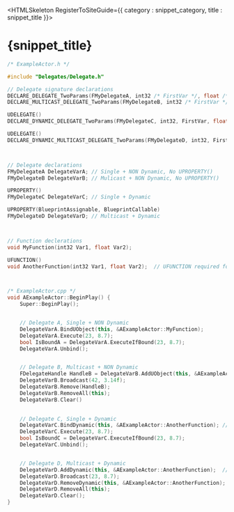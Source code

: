


<HTMLSkeleton RegisterToSiteGuide={{ category : snippet_category, title : snippet_title }}>

<H1>{snippet_title}</H1>


```cpp
/* ExampleActor.h */

#include "Delegates/Delegate.h"

// Delegate signature declarations
DECLARE_DELEGATE_TwoParams(FMyDelegateA, int32 /* FirstVar */, float /* SecondVar */);
DECLARE_MULTICAST_DELEGATE_TwoParams(FMyDelegateB, int32 /* FirstVar */, float /* SecondVar */);

UDELEGATE()
DECLARE_DYNAMIC_DELEGATE_TwoParams(FMyDelegateC, int32, FirstVar, float, SecondVar);

UDELEGATE()
DECLARE_DYNAMIC_MULTICAST_DELEGATE_TwoParams(FMyDelegateD, int32, FirstVar, float, SecondVar);



// Delegate declarations
FMyDelegateA DelegateVarA; // Single + NON Dynamic, No UPROPERTY()
FMyDelegateB DelegateVarB; // Mulicast + NON Dynamic, No UPROPERTY()

UPROPERTY()
FMyDelegateC DelegateVarC; // Single + Dynamic

UPROPERTY(BlueprintAssignable, BlueprintCallable)
FMyDelegateD DelegateVarD; // Multicast + Dynamic



// Function declerations
void MyFunction(int32 Var1, float Var2);

UFUNCTION()
void AnotherFunction(int32 Var1, float Var2);  // UFUNCTION required for Dynamic Delegates



/* ExampleActor.cpp */
void AExampleActor::BeginPlay() {
    Super::BeginPlay();


    // Delegate A, Single + NON Dynamic
    DelegateVarA.BindUObject(this, &AExampleActor::MyFunction);
    DelegateVarA.Execute(23, 8.7);
    bool IsBoundA = DelegateVarA.ExecuteIfBound(23, 8.7);
    DelegateVarA.Unbind();


    // Delegate B, Multicast + NON Dynamic
    FDelegateHandle HandleB = DelegateVarB.AddUObject(this, &AExampleActor::MyFunction);
    DelegateVarB.Broadcast(42, 3.14f);
    DelegateVarB.Remove(HandleB);  
    DelegateVarB.RemoveAll(this);
    DelegateVarB.Clear()

    
    // Delegate C, Single + Dynamic
    DelegateVarC.BindDynamic(this, &AExampleActor::AnotherFunction); // Make sure AnotherFunction has UFUNCTION()
    DelegateVarC.Execute(23, 8.7);
    bool IsBoundC = DelegateVarC.ExecuteIfBound(23, 8.7);
    DelegateVarC.Unbind();


    // Delegate D, Multicast + Dynamic
    DelegateVarD.AddDynamic(this, &AExampleActor::AnotherFunction);  // Make sure AnotherFunction has UFUNCTION()
    DelegateVarD.Broadcast(23, 8.7);
    DelegateVarD.RemoveDynamic(this, &AExampleActor::AnotherFunction);
    DelegateVarD.RemoveAll(this);
    DelegateVarD.Clear();
}
```

</HTMLSkeleton>
